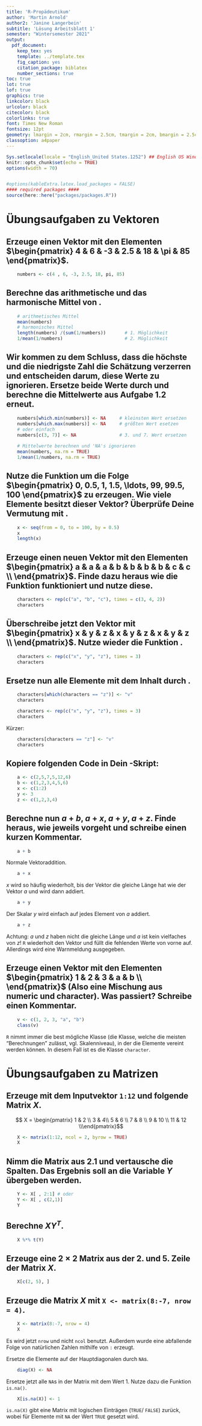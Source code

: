 ```yaml
---
title: 'R-Propädeutikum'
author: 'Martin Arnold'
author2: 'Janine Langerbein'
subtitle: 'Lösung Arbeitsblatt 1'
semester: "Wintersemester 2021"
output:
  pdf_document:
    keep_tex: yes
    template: ../template.tex
    fig_caption: yes
    citation_package: biblatex
    number_sections: true
toc: true
lot: true
lof: true
graphics: true
linkcolor: black
urlcolor: black
citecolor: black
colorlinks: true
font: Times New Roman
fontsize: 12pt
geometry: lmargin = 2cm, rmargin = 2.5cm, tmargin = 2cm, bmargin = 2.5cm
classoption: a4paper
---
```


```r
Sys.setlocale(locale = "English_United States.1252") ## English US Windows
knitr::opts_chunk$set(echo = TRUE)
options(width = 70)


#options(kableExtra.latex.load_packages = FALSE)
#### required packages ####
source(here::here("packages/packages.R"))
```

# Übungsaufgaben zu Vektoren 

## Erzeuge einen Vektor \texttt{numbers} mit den Elementen $\begin{pmatrix} 4 & 6 & -3 & 2.5 & 18 & \pi &  85 \end{pmatrix}$.


```r
    numbers <- c(4 , 6, -3, 2.5, 18, pi, 85)
```

\vspace{0.5cm}

##  Berechne das arithmetische und das harmonische Mittel von \texttt{numbers}.

```r
    # arithmetisches Mittel
    mean(numbers) 
    # harmonisches Mittel
    length(numbers) /(sum(1/numbers))       # 1. Möglichkeit
    1/mean(1/numbers)                       # 2. Möglichkeit
```

\vspace{0.5cm}

## Wir kommen zu dem Schluss, dass die höchste und die niedrigste Zahl die Schätzung verzerren und entscheiden darum, diese Werte zu ignorieren. Ersetze beide Werte durch \texttt{NA} und berechne die Mittelwerte aus Aufgabe 1.2 erneut.

```r
    numbers[which.min(numbers)] <- NA     # kleinsten Wert ersetzen
    numbers[which.max(numbers)] <- NA     # größten Wert esetzen 
    # oder einfach 
    numbers[c(3, 7)] <- NA                # 3. und 7. Wert ersetzen 
    
    # Mittelwerte berechnen und 'NA's ignorieren
    mean(numbers, na.rm = TRUE)
    1/mean(1/numbers, na.rm = TRUE)
```

\vspace{0.5cm}

## Nutze die Funktion \texttt{seq()} um die Folge $\begin{pmatrix} 0, 0.5, 1, 1.5, \ldots, 99, 99.5, 100 \end{pmatrix}$ zu erzeugen. Wie viele Elemente besitzt dieser Vektor? Überprüfe Deine Vermutung mit \texttt{length()}.

```r
    x <- seq(from = 0, to = 100, by = 0.5)
    x
    length(x)
```

\vspace{0.5cm}

## Erzeuge einen neuen Vektor \texttt{characters} mit den Elementen $\begin{pmatrix} a & a & a  & b & b & b & b & c & c \\ \end{pmatrix}$. Finde dazu heraus wie die Funktion \texttt{rep()} funktioniert und nutze diese. 

```r
    characters <- rep(c("a", "b", "c"), times = c(3, 4, 2))
    characters
```

\vspace{0.5cm}

## Überschreibe jetzt den Vektor  \texttt{characters}  mit \linebreak $\begin{pmatrix} x & y & z & x & y & z & x & y & z \\ \end{pmatrix}$. Nutze wieder die Funktion \texttt{rep()}.

```r
    characters <- rep(c("x", "y", "z"), times = 3)
    characters
```
\vspace{0.5cm}

##  Ersetze nun alle Elemente mit dem Inhalt \texttt{"z"} durch \texttt{"v"}.

```r
    characters[which(characters == "z")] <- "v"
    characters
```

```r
    characters <- rep(c("x", "y", "z"), times = 3)
    characters
```

Kürzer:
```r
    characters[characters == "z"] <- "v"
    characters
```


\vspace{0.5cm}

## Kopiere folgenden Code in Dein \texttt{R}-Skript:

```r
    a <- c(2,5,7,5,12,6)
    b <- c(1,2,3,4,5,6)
    x <- c(1:2)
    y <- 3
    z <- c(1,2,3,4)
```
    
## Berechne nun $a+b$, $a+x$, $a+y$, $a+z$. Finde heraus, wie \texttt{R} jeweils vorgeht und schreibe einen kurzen Kommentar.

```r
    a + b 
```

Normale Vektoraddition.

```r
    a + x
```

$x$ wird so häufig wiederholt, bis der Vektor die gleiche Länge hat wie der Vektor $a$ und wird dann addiert.

```r
    a + y
```

Der Skalar $y$ wird einfach auf jedes Element von $a$ addiert.

```r
    a + z
```

Achtung: $a$ und $z$ haben nicht die gleiche Länge und $a$ ist kein vielfaches von $z$! `R` wiederholt den Vektor und füllt die fehlenden Werte von vorne auf. Allerdings wird eine Warnmeldung ausgegeben. 


\vspace{0.5cm}

## Erzeuge einen Vektor mit den Elementen $\begin{pmatrix} 1 & 2 & 3 & a & b \\ \end{pmatrix}$ (Also eine Mischung aus numeric und character). Was passiert? Schreibe einen Kommentar.

```r
    v <- c(1, 2, 3, "a", "b")
    class(v)
```

`R` nimmt immer die best mögliche Klasse (die Klasse, welche die meisten "Berechnungen" zulässt, vgl. Skalenniveau), in der die Elemente vereint werden können. In diesem Fall ist es die Klasse `character`. 
  

\vspace{0.5cm}

# Übungsaufgaben zu Matrizen 

## Erzeuge mit dem Inputvektor `1:12` und \texttt{matrix()} folgende Matrix $X$.

$$ X = \begin{pmatrix} 1 & 2 \\ 3 & 4\\ 5 & 6 \\ 7 & 8 \\
9 & 10 \\ 11 & 12 \\\end{pmatrix}$$

```r
    X <- matrix(1:12, ncol = 2, byrow = TRUE)
    X
```

\vspace{0.5cm}

## Nimm die Matrix aus 2.1 und vertausche die Spalten. Das Ergebnis soll an die Variable $Y$ übergeben werden. 

```r
    Y <- X[ , 2:1] # oder
    Y <- X[ , c(2,1)]
    Y
```

\vspace{0.5cm}

## Berechne $XY^{T}$.

```r
    X %*% t(Y)
```

\vspace{0.5cm}

## Erzeuge eine $2 \times 2$ Matrix aus der 2. und 5. Zeile der Matrix $X$.

```r
    X[c(2, 5), ]
```

\vspace{0.5cm}

##  Erzeuge die Matrix $X$ mit `X <- matrix(8:-7, nrow = 4)`.

```r
    X <- matrix(8:-7, nrow = 4)
    X
```

Es wird jetzt `nrow` und nicht `ncol` benutzt. Außerdem wurde eine abfallende Folge von natürlichen Zahlen mithilfe von `:` erzeugt.

Ersetze die Elemente auf der Hauptdiagonalen durch `NA`s.

```r
    diag(X) <- NA
```

Ersetze jetzt alle `NA`s in der Matrix mit dem Wert $1$. Nutze dazu die Funktion `is.na()`.

```r
    X[is.na(X)] <- 1
```

`is.na(X)` gibt eine Matrix mit logischen Einträgen (`TRUE`/ `FALSE`) zurück, wobei für Elemente mit `NA` der Wert `TRUE` gesetzt wird.







